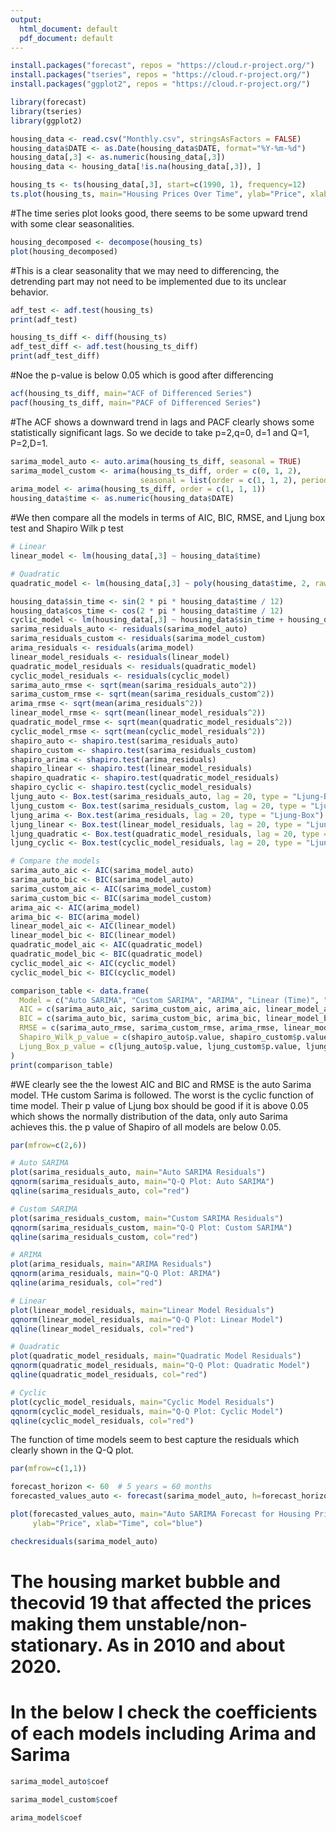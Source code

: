 ```yaml
---
output:
  html_document: default
  pdf_document: default
---
```

```r
install.packages("forecast", repos = "https://cloud.r-project.org/")
install.packages("tseries", repos = "https://cloud.r-project.org/")
install.packages("ggplot2", repos = "https://cloud.r-project.org/")

```



```r
library(forecast)
library(tseries)
library(ggplot2)

housing_data <- read.csv("Monthly.csv", stringsAsFactors = FALSE)
housing_data$DATE <- as.Date(housing_data$DATE, format="%Y-%m-%d")
housing_data[,3] <- as.numeric(housing_data[,3])
housing_data <- housing_data[!is.na(housing_data[,3]), ]

housing_ts <- ts(housing_data[,3], start=c(1990, 1), frequency=12)
ts.plot(housing_ts, main="Housing Prices Over Time", ylab="Price", xlab="Time", col="blue")


```

#The time series plot looks good, there seems to be some upward trend with some clear seasonalities.

```r

housing_decomposed <- decompose(housing_ts)
plot(housing_decomposed)
```

#This is a clear seasonality that we may need to differencing, the detrending part may not need to be implemented due to its unclear behavior.

```r
adf_test <- adf.test(housing_ts)
print(adf_test)

housing_ts_diff <- diff(housing_ts)
adf_test_diff <- adf.test(housing_ts_diff)
print(adf_test_diff)
```

#Noe the p-value is below 0.05 which is good after differencing

```r
acf(housing_ts_diff, main="ACF of Differenced Series")
pacf(housing_ts_diff, main="PACF of Differenced Series")

```

#The ACF shows a downward trend in lags and PACF clearly shows some statistically significant lags. So we decide to take p=2,q=0, d=1 and Q=1, P=2,D=1.

```r
sarima_model_auto <- auto.arima(housing_ts_diff, seasonal = TRUE)
sarima_model_custom <- arima(housing_ts_diff, order = c(0, 1, 2), 
                             seasonal = list(order = c(1, 1, 2), period = 12))
arima_model <- arima(housing_ts_diff, order = c(1, 1, 1))
housing_data$time <- as.numeric(housing_data$DATE)

```

#We then compare all the models in terms of AIC, BIC, RMSE, and Ljung box test and Shapiro Wilk p test

```r


# Linear 
linear_model <- lm(housing_data[,3] ~ housing_data$time)

# Quadratic 
quadratic_model <- lm(housing_data[,3] ~ poly(housing_data$time, 2, raw=TRUE))

housing_data$sin_time <- sin(2 * pi * housing_data$time / 12)
housing_data$cos_time <- cos(2 * pi * housing_data$time / 12)
cyclic_model <- lm(housing_data[,3] ~ housing_data$sin_time + housing_data$cos_time)
sarima_residuals_auto <- residuals(sarima_model_auto)
sarima_residuals_custom <- residuals(sarima_model_custom)
arima_residuals <- residuals(arima_model)
linear_model_residuals <- residuals(linear_model)
quadratic_model_residuals <- residuals(quadratic_model)
cyclic_model_residuals <- residuals(cyclic_model)
sarima_auto_rmse <- sqrt(mean(sarima_residuals_auto^2))
sarima_custom_rmse <- sqrt(mean(sarima_residuals_custom^2))
arima_rmse <- sqrt(mean(arima_residuals^2))
linear_model_rmse <- sqrt(mean(linear_model_residuals^2))
quadratic_model_rmse <- sqrt(mean(quadratic_model_residuals^2))
cyclic_model_rmse <- sqrt(mean(cyclic_model_residuals^2))
shapiro_auto <- shapiro.test(sarima_residuals_auto)
shapiro_custom <- shapiro.test(sarima_residuals_custom)
shapiro_arima <- shapiro.test(arima_residuals)
shapiro_linear <- shapiro.test(linear_model_residuals)
shapiro_quadratic <- shapiro.test(quadratic_model_residuals)
shapiro_cyclic <- shapiro.test(cyclic_model_residuals)
ljung_auto <- Box.test(sarima_residuals_auto, lag = 20, type = "Ljung-Box")
ljung_custom <- Box.test(sarima_residuals_custom, lag = 20, type = "Ljung-Box")
ljung_arima <- Box.test(arima_residuals, lag = 20, type = "Ljung-Box")
ljung_linear <- Box.test(linear_model_residuals, lag = 20, type = "Ljung-Box")
ljung_quadratic <- Box.test(quadratic_model_residuals, lag = 20, type = "Ljung-Box")
ljung_cyclic <- Box.test(cyclic_model_residuals, lag = 20, type = "Ljung-Box")

# Compare the models 
sarima_auto_aic <- AIC(sarima_model_auto)
sarima_auto_bic <- BIC(sarima_model_auto)
sarima_custom_aic <- AIC(sarima_model_custom)
sarima_custom_bic <- BIC(sarima_model_custom)
arima_aic <- AIC(arima_model)
arima_bic <- BIC(arima_model)
linear_model_aic <- AIC(linear_model)
linear_model_bic <- BIC(linear_model)
quadratic_model_aic <- AIC(quadratic_model)
quadratic_model_bic <- BIC(quadratic_model)
cyclic_model_aic <- AIC(cyclic_model)
cyclic_model_bic <- BIC(cyclic_model)

comparison_table <- data.frame(
  Model = c("Auto SARIMA", "Custom SARIMA", "ARIMA", "Linear (Time)", "Quadratic (Time)", "Cyclic (Time)"),
  AIC = c(sarima_auto_aic, sarima_custom_aic, arima_aic, linear_model_aic, quadratic_model_aic, cyclic_model_aic),
  BIC = c(sarima_auto_bic, sarima_custom_bic, arima_bic, linear_model_bic, quadratic_model_bic, cyclic_model_bic),
  RMSE = c(sarima_auto_rmse, sarima_custom_rmse, arima_rmse, linear_model_rmse, quadratic_model_rmse, cyclic_model_rmse),
  Shapiro_Wilk_p_value = c(shapiro_auto$p.value, shapiro_custom$p.value, shapiro_arima$p.value, shapiro_linear$p.value, shapiro_quadratic$p.value, shapiro_cyclic$p.value),
  Ljung_Box_p_value = c(ljung_auto$p.value, ljung_custom$p.value, ljung_arima$p.value, ljung_linear$p.value, ljung_quadratic$p.value, ljung_cyclic$p.value)
)
print(comparison_table)

```

#WE clearly see the the lowest AIC and BIC and RMSE is the auto Sarima model. THe custom Sarima is followed. The worst is the cyclic function of time model. Their p value of Ljung box should be good if it is above 0.05 which shows the normally distribution of the data, only auto Sarima achieves this. the p value of Shapiro of all models are below 0.05.

```r
par(mfrow=c(2,6))  

# Auto SARIMA
plot(sarima_residuals_auto, main="Auto SARIMA Residuals")
qqnorm(sarima_residuals_auto, main="Q-Q Plot: Auto SARIMA")
qqline(sarima_residuals_auto, col="red")

# Custom SARIMA
plot(sarima_residuals_custom, main="Custom SARIMA Residuals")
qqnorm(sarima_residuals_custom, main="Q-Q Plot: Custom SARIMA")
qqline(sarima_residuals_custom, col="red")

# ARIMA
plot(arima_residuals, main="ARIMA Residuals")
qqnorm(arima_residuals, main="Q-Q Plot: ARIMA")
qqline(arima_residuals, col="red")

# Linear 
plot(linear_model_residuals, main="Linear Model Residuals")
qqnorm(linear_model_residuals, main="Q-Q Plot: Linear Model")
qqline(linear_model_residuals, col="red")

# Quadratic 
plot(quadratic_model_residuals, main="Quadratic Model Residuals")
qqnorm(quadratic_model_residuals, main="Q-Q Plot: Quadratic Model")
qqline(quadratic_model_residuals, col="red")

# Cyclic 
plot(cyclic_model_residuals, main="Cyclic Model Residuals")
qqnorm(cyclic_model_residuals, main="Q-Q Plot: Cyclic Model")
qqline(cyclic_model_residuals, col="red")
```

The function of time models seem to best capture the residuals which clearly shown in the Q-Q plot. 

```r
par(mfrow=c(1,1))

forecast_horizon <- 60  # 5 years = 60 months
forecasted_values_auto <- forecast(sarima_model_auto, h=forecast_horizon, level=c(95))

plot(forecasted_values_auto, main="Auto SARIMA Forecast for Housing Prices (Next 5 Years)", 
     ylab="Price", xlab="Time", col="blue")

checkresiduals(sarima_model_auto)

```


# The housing market bubble and thecovid 19 that affected the prices making them unstable/non-stationary. As in 2010 and about 2020. 



# In the below I check the coefficients of each models including Arima and Sarima
```r
sarima_model_auto$coef

```

```r
sarima_model_custom$coef

```

```r
arima_model$coef

```

